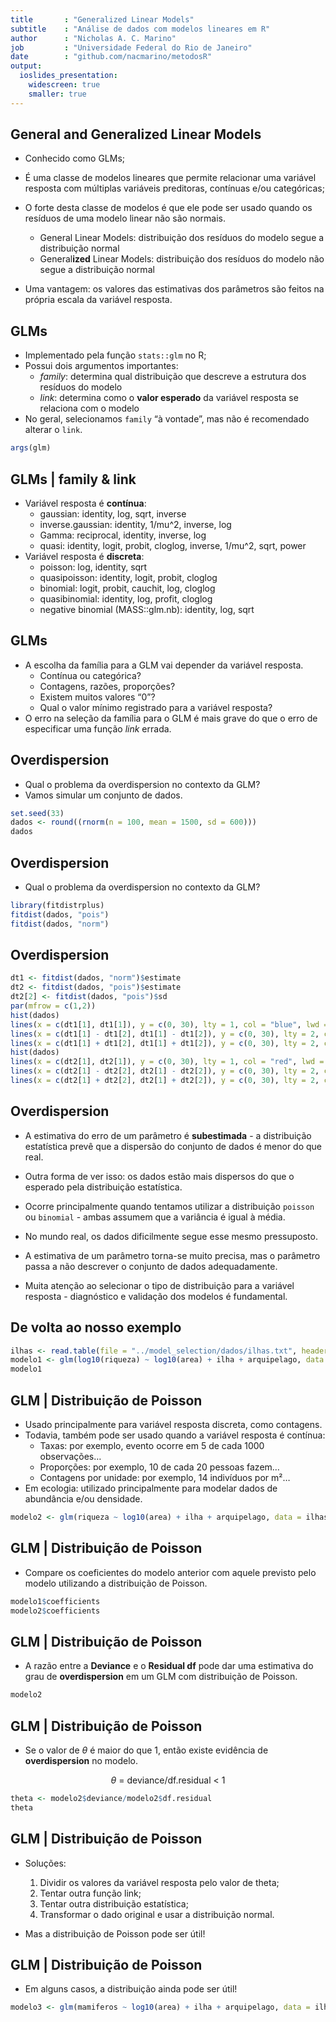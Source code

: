 ```yaml
---
title       : "Generalized Linear Models"
subtitle    : "Análise de dados com modelos lineares em R"
author      : "Nicholas A. C. Marino"
job         : "Universidade Federal do Rio de Janeiro"
date        : "github.com/nacmarino/metodosR"
output:
  ioslides_presentation:
    widescreen: true
    smaller: true
---
```


## General and Generalized Linear Models

* Conhecido como GLMs;  
  
* É uma classe de modelos lineares que permite relacionar uma variável resposta com múltiplas variáveis preditoras, contínuas e/ou categóricas;  
  
* O forte desta classe de modelos é que ele pode ser usado quando os resíduos de uma modelo linear não são normais.  
    + General Linear Models: distribuição dos resíduos do modelo segue a distribuição normal  
    + General**ized** Linear Models: distribuição dos resíduos do modelo não segue a distribuição normal  

* Uma vantagem: os valores das estimativas dos parâmetros são feitos na própria escala da variável resposta.  
 
## GLMs

* Implementado pela função `stats::glm` no R;  
* Possui dois argumentos importantes:  
    + *family*: determina qual distribuição que descreve a estrutura dos resíduos do modelo  
    + *link*: determina como o __valor esperado__ da variável resposta se relaciona com o modelo  
* No geral, selecionamos `family` "à vontade", mas não é recomendado alterar o `link`.  

```r
args(glm)
```

## GLMs | family & link  
  
*  Variável resposta é __contínua__:  
    + gaussian: identity, log, sqrt, inverse  
    + inverse.gaussian: identity, 1/mu^2, inverse, log  
    + Gamma: reciprocal, identity, inverse, log  
    + quasi: identity, logit, probit, cloglog, inverse, 1/mu^2, sqrt, power  
  
*  Variável resposta é __discreta__:    
    + poisson: log, identity, sqrt  
    + quasipoisson: identity, logit, probit, cloglog  
    + binomial: logit, probit, cauchit, log, cloglog  
    + quasibinomial: identity, log, profit, cloglog  
    + negative binomial (MASS::glm.nb): identity, log, sqrt  
    
## GLMs

* A escolha da família para a GLM vai depender da variável resposta.  
    + Contínua ou categórica?  
    + Contagens, razões, proporções?  
    + Existem muitos valores "0"?  
    + Qual o valor mínimo registrado para a variável resposta?  
  
* O erro na seleção da família para o GLM é mais grave do que o erro de especificar uma função _link_ errada.  

## Overdispersion  

* Qual o problema da overdispersion no contexto da GLM?
* Vamos simular um conjunto de dados.  

```r
set.seed(33)
dados <- round((rnorm(n = 100, mean = 1500, sd = 600)))
dados
```

## Overdispersion

* Qual o problema da overdispersion no contexto da GLM?

```r
library(fitdistrplus)
fitdist(dados, "pois")
fitdist(dados, "norm")
```

## Overdispersion

```r
dt1 <- fitdist(dados, "norm")$estimate
dt2 <- fitdist(dados, "pois")$estimate
dt2[2] <- fitdist(dados, "pois")$sd
par(mfrow = c(1,2))
hist(dados)
lines(x = c(dt1[1], dt1[1]), y = c(0, 30), lty = 1, col = "blue", lwd = 3)
lines(x = c(dt1[1] - dt1[2], dt1[1] - dt1[2]), y = c(0, 30), lty = 2, col = "blue", lwd = 3)
lines(x = c(dt1[1] + dt1[2], dt1[1] + dt1[2]), y = c(0, 30), lty = 2, col = "blue", lwd = 3)
hist(dados)
lines(x = c(dt2[1], dt2[1]), y = c(0, 30), lty = 1, col = "red", lwd = 1)
lines(x = c(dt2[1] - dt2[2], dt2[1] - dt2[2]), y = c(0, 30), lty = 2, col = "red", lwd = 3)
lines(x = c(dt2[1] + dt2[2], dt2[1] + dt2[2]), y = c(0, 30), lty = 2, col = "red", lwd = 3)
```

## Overdispersion

* A estimativa do erro de um parâmetro é __subestimada__ - a distribuição estatística prevê que a dispersão do conjunto de dados é menor do que real.  
  
* Outra forma de ver isso: os dados estão mais dispersos do que o esperado pela distribuição estatística.  
  
* Ocorre principalmente quando tentamos utilizar a distribuição `poisson` ou `binomial` - ambas assumem que a variância é igual à média.  
  
* No mundo real, os dados dificilmente segue esse mesmo pressuposto.
  
* A estimativa de um parâmetro torna-se muito precisa, mas o parâmetro passa a não descrever o conjunto de dados adequadamente.  

* Muita atenção ao selecionar o tipo de distribuição para a variável resposta - diagnóstico e validação dos modelos é fundamental.  

## De volta ao nosso exemplo

```r
ilhas <- read.table(file = "../model_selection/dados/ilhas.txt", header = TRUE)
modelo1 <- glm(log10(riqueza) ~ log10(area) + ilha + arquipelago, data = ilhas)
modelo1
```

## GLM | Distribuição de Poisson

* Usado principalmente para variável resposta discreta, como contagens.  
* Todavia, também pode ser usado quando a variável resposta é contínua:  
    + Taxas: por exemplo, evento ocorre em 5 de cada 1000 observações...    
    + Proporções: por exemplo, 10 de cada 20 pessoas fazem...  
    + Contagens por unidade: por exemplo, 14 indivíduos por m²...  
* Em ecologia: utilizado principalmente para modelar dados de abundância e/ou densidade.  

```r
modelo2 <- glm(riqueza ~ log10(area) + ilha + arquipelago, data = ilhas, family = poisson())
```

## GLM | Distribuição de Poisson

* Compare os coeficientes do modelo anterior com aquele previsto pelo modelo utilizando a distribuição de Poisson.  

```r
modelo1$coefficients
modelo2$coefficients
```

## GLM | Distribuição de Poisson

* A razão entre a __Deviance__ e o __Residual df__ pode dar uma estimativa do grau de __overdispersion__ em um GLM com distribuição de Poisson.  

```r
modelo2
```

## GLM | Distribuição de Poisson

* Se o valor de $\theta$ é maior do que 1, então existe evidência de __overdispersion__ no modelo.  
  
<center> $\theta$ = deviance/df.residual < 1 </center>
  
```r
theta <- modelo2$deviance/modelo2$df.residual
theta
```

## GLM | Distribuição de Poisson  

* Soluções:  
  
    1. Dividir os valores da variável resposta pelo valor de theta;  
    2. Tentar outra função link;  
    3. Tentar outra distribuição estatística;  
    4. Transformar o dado original e usar a distribuição normal.  
  
* Mas a distribuição de Poisson pode ser útil!  

## GLM | Distribuição de Poisson  

* Em alguns casos, a distribuição ainda pode ser útil!

```r
modelo3 <- glm(mamiferos ~ log10(area) + ilha + arquipelago, data = ilhas, family = poisson())
```

